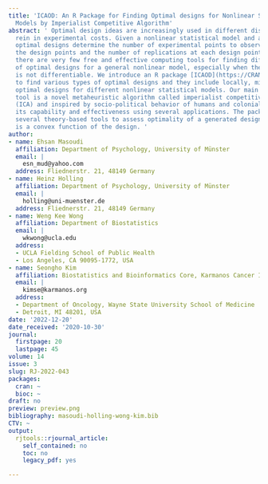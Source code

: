 ```yaml
---
title: 'ICAOD: An R Package for Finding Optimal designs for Nonlinear Statistical
  Models by Imperialist Competitive Algorithm'
abstract: ' Optimal design ideas are increasingly used in different disciplines to
  rein in experimental costs. Given a nonlinear statistical model and a design criterion,
  optimal designs determine the number of experimental points to observe the responses,
  the design points and the number of replications at each design point. Currently,
  there are very few free and effective computing tools for finding different types
  of optimal designs for a general nonlinear model, especially when the criterion
  is not differentiable. We introduce an R package [ICAOD](https://CRAN.R-project.org/package=ICAOD)
  to find various types of optimal designs and they include locally, minimax and Bayesian
  optimal designs for different nonlinear statistical models. Our main computational
  tool is a novel metaheuristic algorithm called imperialist competitive algorithm
  (ICA) and inspired by socio-political behavior of humans and colonialism. We demonstrate
  its capability and effectiveness using several applications. The package also includes
  several theory-based tools to assess optimality of a generated design when the criterion
  is a convex function of the design. '
author:
- name: Ehsan Masoudi
  affiliation: Department of Psychology, University of Münster
  email: |
    esn_mud@yahoo.com
  address: Fliednerstr. 21, 48149 Germany
- name: Heinz Holling
  affiliation: Department of Psychology, University of Münster
  email: |
    holling@uni-muenster.de
  address: Fliednerstr. 21, 48149 Germany
- name: Weng Kee Wong
  affiliation: Department of Biostatistics
  email: |
    wkwong@ucla.edu
  address:
  - UCLA Fielding School of Public Health
  - Los Angeles, CA 90095-1772, USA
- name: Seongho Kim
  affiliation: Biostatistics and Bioinformatics Core, Karmanos Cancer Institute
  email: |
    kimse@karmanos.org
  address:
  - Department of Oncology, Wayne State University School of Medicine
  - Detroit, MI 48201, USA
date: '2022-12-20'
date_received: '2020-10-30'
journal:
  firstpage: 20
  lastpage: 45
volume: 14
issue: 3
slug: RJ-2022-043
packages:
  cran: ~
  bioc: ~
draft: no
preview: preview.png
bibliography: masoudi-holling-wong-kim.bib
CTV: ~
output:
  rjtools::rjournal_article:
    self_contained: no
    toc: no
    legacy_pdf: yes

---
```


